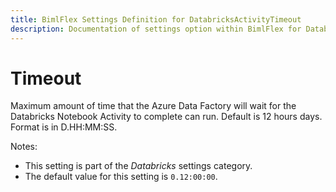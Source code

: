 ```yaml
---
title: BimlFlex Settings Definition for DatabricksActivityTimeout
description: Documentation of settings option within BimlFlex for DatabricksActivityTimeout
---
```

<head>
  <meta name="varigenceProduct" content="BimlFlex"></meta>
  <meta name="varigenceArticleType" content="Reference"></meta>
</head>

# Timeout

Maximum amount of time that the Azure Data Factory will wait for the Databricks Notebook Activity to complete can run. Default is 12 hours days. Format is in D.HH:MM:SS.

Notes:

* This setting is part of the *Databricks* settings category.
* The default value for this setting is `0.12:00:00`.
